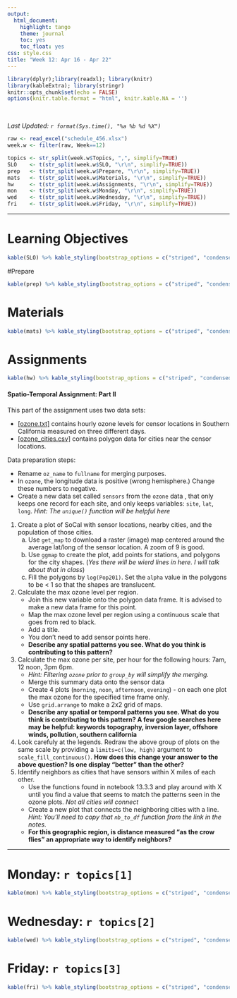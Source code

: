 ```yaml
---
output:
  html_document:
    highlight: tango
    theme: journal
    toc: yes
    toc_float: yes
css: style.css
title: "Week 12: Apr 16 - Apr 22"
---
```


```r
library(dplyr);library(readxl); library(knitr)
library(kableExtra); library(stringr)
knitr::opts_chunk$set(echo = FALSE)
options(knitr.table.format = "html", knitr.kable.NA = '') 
```
<br>

_Last Updated: `r format(Sys.time(), "%a %b %d %X")` _
<br>


```r
raw <- read_excel("schedule_456.xlsx")
week.w <- filter(raw, Week==12)

topics <- str_split(week.w$Topics, ",", simplify=TRUE)
SLO    <- t(str_split(week.w$SLO, "\r\n", simplify=TRUE))
prep   <- t(str_split(week.w$Prepare, "\r\n", simplify=TRUE))
mats   <- t(str_split(week.w$Materials, "\r\n", simplify=TRUE))
hw     <- t(str_split(week.w$Assignments, "\r\n", simplify=TRUE))
mon    <- t(str_split(week.w$Monday, "\r\n", simplify=TRUE))
wed    <- t(str_split(week.w$Wednesday, "\r\n", simplify=TRUE))
fri    <- t(str_split(week.w$Friday, "\r\n", simplify=TRUE))
```

----

# Learning Objectives
```r
kable(SLO) %>% kable_styling(bootstrap_options = c("striped", "condensed"))
```

#Prepare
```r
kable(prep) %>% kable_styling(bootstrap_options = c("striped", "condensed"))
```

# Materials
```r
kable(mats) %>% kable_styling(bootstrap_options = c("striped", "condensed"))
```

# Assignments
```r
kable(hw) %>% kable_styling(bootstrap_options = c("striped", "condensed"))
```


#### Spatio-Temporal Assignment: Part II 

This part of the assignment uses two data sets: 

* [[ozone.txt]](notes/ozone.txt) contains hourly ozone levels for censor locations in Southern California measured on three different days. 
* [[ozone_cities.csv]](notes/ozone_cities.csv) contains polygon data for cities near the censor locations. 

Data preparation steps: 

* Rename `oz_name` to `fullname` for merging purposes. 
* In `ozone`, the longitude data is positive (wrong hemisphere.) Change these numbers to negative. 
* Create a new data set called `sensors` from the `ozone` data , that only keeps one record for each site, and only keeps variables: `site`, `lat`, `long`. _Hint: The `unique()` function will be helpful here_

1. Create a plot of SoCal with sensor locations, nearby cities, and the population of those cities.
    a. Use `get_map` to download a raster (image) map centered around the average lat/long of the sensor location. A zoom of 9 is good.  
    b. Use `ggmap` to create the plot, add points for stations, and polygons for the city shapes. (_Yes there will be wierd lines in here. I will talk about that in class_)
    c. Fill the polygons by `log(Pop201)`. Set the `alpha` value in the polygons to be < 1 so that the shapes are translucent.  
2. Calculate the max ozone level per region. 
    - Join this new variable onto the polygon data frame. It is advised to make a new data frame for this point. 
    - Map the max ozone level per region using a continuous scale that goes from red to black. 
    - Add a title. 
    - You don't need to add sensor points here. 
    - **Describe any spatial patterns you see. What do you think is contributing to this pattern? **
3. Calculate the max ozone per site, per hour for the following hours: 7am, 12 noon, 3pm 6pm. 
    - _Hint: Filtering `ozone` prior to `group_by` will simplify the merging._
    - Merge this summary data onto the sensor data 
    - Create 4 plots (`morning`, `noon`, `afternoon`, `evening`) - on each one plot the max ozone for the specified time frame only. 
    - Use `grid.arrange` to make a 2x2 grid of maps. 
    - **Describe any spatial or temporal patterns you see. What do you think is contributing to this pattern? A few google searches here may be helpful: keywords topography, inversion layer, offshore winds, pollution, southern california**
4. Look carefuly at the legends. Redraw the above group of plots on the same scale by providing a `limits=c(low, high)` argument to `scale_fill_continuous()`. **How does this change your answer to the above question? Is one display "better" than the other?**
5. Identify neighbors as cities that have sensors within X miles of each other. 
    - Use the functions found in notebook 13.3.3 and play around with X until you find a value that seems to match the patterns seen in the ozone plots. _Not all cities will connect_
    - Create a new plot that connects the neighboring cities with a line. _Hint: You'll need to copy that `nb_to_df` function from the link in the notes._
    - **For this geographic region, is distance measured "as the crow flies" an appropriate way to identify neighbors?**

----

# Monday: `r topics[1]`

```r
kable(mon) %>% kable_styling(bootstrap_options = c("striped", "condensed"))
```


# Wednesday: `r topics[2]`

```r
kable(wed) %>% kable_styling(bootstrap_options = c("striped", "condensed"))
```


# Friday: `r topics[3]`

```r
kable(fri) %>% kable_styling(bootstrap_options = c("striped", "condensed"))
```


